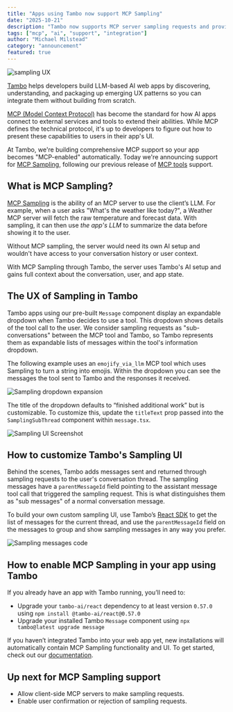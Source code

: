 ```yaml
---
title: "Apps using Tambo now support MCP Sampling"
date: "2025-10-21"
description: "Tambo now supports MCP server sampling requests and provides UI."
tags: ["mcp", "ai", "support", "integration"]
author: "Michael Milstead"
category: "announcement"
featured: true
---
```


<BlogPost title="Apps using Tambo now support MCP Sampling" author="Michael Milstead" date="October 21, 2025">

<ImageZoom>
  <img
    src="/assets/blog/mcp-sampling-support/sampling-ui.gif"
    alt="sampling UX"
    className="max-w-lg mx-auto rounded-md"
  />
</ImageZoom>

[Tambo](https://tambo.co) helps developers build LLM-based AI web apps by discovering, understanding, and packaging up emerging UX patterns so you can integrate them without building from scratch.

[MCP (Model Context Protocol)](https://modelcontextprotocol.io/docs/getting-started/intro) has become the standard for how AI apps connect to external services and tools to extend their abilities. While MCP defines the technical protocol, it's up to developers to figure out how to present these capabilities to users in their app's UI.

At Tambo, we're building comprehensive MCP support so your app becomes "MCP-enabled" automatically. Today we're announcing support for [MCP Sampling](https://modelcontextprotocol.io/docs/learn/client-concepts#sampling), following our previous release of [MCP tools](https://modelcontextprotocol.io/docs/learn/server-concepts#tools) support.

## What is MCP Sampling?

[MCP Sampling](https://modelcontextprotocol.io/docs/learn/client-concepts#sampling) is the ability of an MCP server to use the client’s LLM. For example, when a user asks "What's the weather like today?", a Weather MCP server will fetch the raw temperature and forecast data. With sampling, it can then use _the app's LLM_ to summarize the data before showing it to the user.

Without MCP sampling, the server would need its own AI setup and wouldn't have access to your conversation history or user context.

With MCP Sampling through Tambo, the server uses Tambo's AI setup and gains full context about the conversation, user, and app state.

## The UX of Sampling in Tambo

Tambo apps using our pre-built `Message` component display an expandable dropdown when Tambo decides to use a tool. This dropdown shows details of the tool call to the user. We consider sampling requests as "sub-conversations" between the MCP tool and Tambo, so Tambo represents them as expandable lists of messages within the tool's information dropdown.

The following example uses an `emojify_via_llm` MCP tool which uses Sampling to turn a string into emojis. Within the dropdown you can see the messages the tool sent to Tambo and the responses it received.

<ImageZoom>
  <img
    src="/assets/blog/mcp-sampling-support/sampling-expand.gif"
    alt="Sampling dropdown expansion"
    className="max-w-lg mx-auto rounded-md"
  />
</ImageZoom>

The title of the dropdown defaults to “finished additional work” but is customizable. To customize this, update the `titleText` prop passed into the `SamplingSubThread` component within `message.tsx`.

<ImageZoom>
  <img
    src="/assets/blog/mcp-sampling-support/custom-sampling-title.png"
    alt="Sampling UI Screenshot"
    className="max-w-md mx-auto rounded-md"
  />
</ImageZoom>

## How to customize Tambo's Sampling UI

Behind the scenes, Tambo adds messages sent and returned through sampling requests to the user's conversation thread. The sampling messages have a `parentMessageId` field pointing to the assistant message tool call that triggered the sampling request. This is what distinguishes them as "sub messages" of a normal conversation message.

To build your own custom sampling UI, use Tambo’s [React SDK](https://github.com/tambo-ai/tambo) to get the list of messages for the current thread, and use the `parentMessageId` field on the messages to group and show sampling messages in any way you prefer.

<ImageZoom>
  <img
    src="/assets/blog/mcp-sampling-support/custom-sampling-code.png"
    alt="Sampling messages code"
    className="max-w-full mx-auto rounded-md"
  />
</ImageZoom>

## How to enable MCP Sampling in your app using Tambo

If you already have an app with Tambo running, you’ll need to:

- Upgrade your `tambo-ai/react` dependency to at least version `0.57.0` using `npm install @tambo-ai/react@0.57.0`
- Upgrade your installed Tambo `Message` component using `npx tambo@latest upgrade message`

If you haven’t integrated Tambo into your web app yet, new installations will automatically contain MCP Sampling functionality and UI. To get started, check out our [documentation](https://docs.tambo.co/getting-started/quickstart).

## Up next for MCP Sampling support

- Allow client-side MCP servers to make sampling requests.
- Enable user confirmation or rejection of sampling requests.

</BlogPost>
